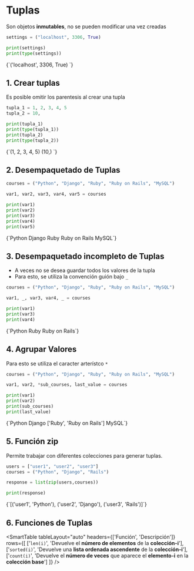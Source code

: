 # Tuplas
Son objetos **inmutables**, no se pueden modificar una vez creadas

```python
settings = ("localhost", 3306, True)

print(settings)
print(type(settings))
```
<TerminalOutput withBg>
{`('localhost', 3306, True)
<class 'tuple'>`}
</TerminalOutput>

## 1. Crear tuplas

Es posible omitir los parentesis al crear una tupla

```python
tupla_1 = 1, 2, 3, 4, 5
tupla_2 = 10,

print(tupla_1)
print(type(tupla_1))
print(tupla_2)
print(type(tupla_2))
```
<TerminalOutput withBg>
{`(1, 2, 3, 4, 5)
<class 'tuple'>
(10,)
<class 'tuple'>`}
</TerminalOutput>

## 2. Desempaquetado de Tuplas

```python
courses = ("Python", "Django", "Ruby", "Ruby on Rails", "MySQL")

var1, var2, var3, var4, var5 = courses

print(var1)
print(var2)
print(var3)
print(var4)
print(var5)
```
<TerminalOutput withBg>
{`Python
Django
Ruby
Ruby on Rails
MySQL`}
</TerminalOutput>


## 3. Desempaquetado incompleto de Tuplas

- A veces no se desea guardar todos los valores de la tupla 
- Para esto, se utiliza la convención  guión bajo `_`

```python
courses = ("Python", "Django", "Ruby", "Ruby on Rails", "MySQL")

var1, _, var3, var4, _ = courses

print(var1)
print(var3)
print(var4)
```
<TerminalOutput withBg>
{`Python
Ruby
Ruby on Rails`}
</TerminalOutput>

## 4. Agrupar Valores
Para esto se utiliza el caracter arterístco `*`

```python
courses = ("Python", "Django", "Ruby", "Ruby on Rails", "MySQL")

var1, var2, *sub_courses, last_value = courses

print(var1)
print(var2)
print(sub_courses)
print(last_value)
```
<TerminalOutput withBg>
{`Python
Django
['Ruby', 'Ruby on Rails']
MySQL`}
</TerminalOutput>

## 5. Función zip

Permite trabajar con diferentes colecciones para generar tuplas.

```python
users = ["user1", "user2", "user3"]
courses = ("Python", "Django", "Rails")

response = list(zip(users,courses))

print(response)
```
<TerminalOutput withBg>
{`[('user1', 'Python'), ('user2', 'Django'), ('user3', 'Rails')]`}
</TerminalOutput>


## 6. Funciones de Tuplas

<SmartTable
	tableLayout="auto"
	headers={['Función', 'Descripción']}
	rows={[
		['`len(i)`', 'Devuelve el **número de elementos** de la **colección-i**'],
		['`sorted(i)`', 'Devuelve una **lista ordenada ascendente** de la **colección-i**'],
		['`count(i)`', 'Devuelve el **número de veces** que aparece el **elemento-i** en la **colección base**']
	]}
/>

